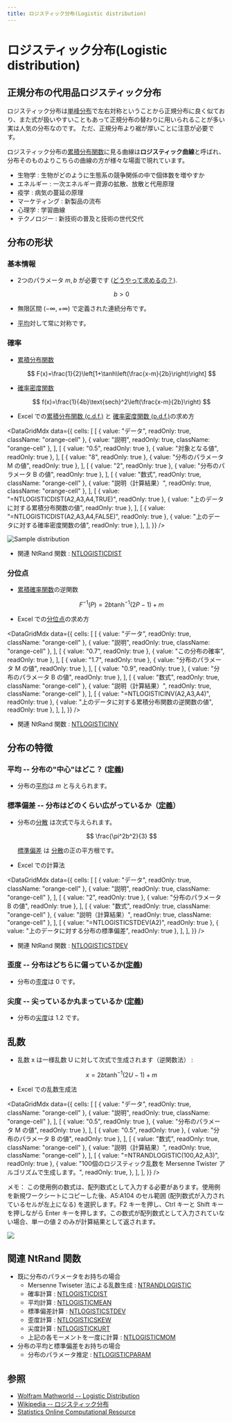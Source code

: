 ```yaml
---
title: ロジスティック分布(Logistic distribution)
---
```



# ロジスティック分布(Logistic distribution)

## 正規分布の代用品ロジスティック分布

ロジスティック分布は[単峰分布](/docs/glossary#unimodal)で左右対称ということから正規分布に良く似ており、また式が扱いやすいこともあって正規分布の替わりに用いられることが多い実は人気の分布なのです。 ただ、正規分布より裾が厚いことに注意が必要です。

ロジスティック分布の[累積分布関数](/docs/glossary#cumulative-distribution-function)に見る曲線は**ロジスティック曲線**と呼ばれ、分布そのものよりこちらの曲線の方が様々な場面で現れています。

- 生物学 : 生物がどのように生態系の競争関係の中で個体数を増やすか
- エネルギー : 一次エネルギー資源の拡散、放散と代用原理
- 疫学 : 病気の蔓延の原理
- マーケティング : 新製品の流布
- 心理学 : 学習曲線
- テクノロジー : 新技術の普及と技術の世代交代

## 分布の形状

### 基本情報

- 2つのパラメータ $m, b$ が必要です ([どうやって求めるの？](../03-function-reference/02-distribution-functions/060-ntlogisticparam.mdx)).

  $$
  b>0
  $$

- 無限区間 $(-\infty,+\infty)$ で定義された連続分布です。
- [平均](/docs/glossary#central-moment)対して常に対称です。

### 確率

- [累積分布関数](/docs/glossary#cumulative-distribution-function)

  $$
  F(x)=\frac{1}{2}\left[1+\tanh\left(\frac{x-m}{2b}\right)\right]
  $$

- [確率密度関数](/docs/glossary#probability-density-function)

  $$
  f(x)=\frac{1}{4b}\text{sech}^2\left(\frac{x-m}{2b}\right)
  $$

- Excel での[累積分布関数 (c.d.f.)](/docs/glossary#cumulative-distribution-function) と [確率密度関数 (p.d.f.)](/docs/glossary#probability-density-function)の求め方

<DataGridMdx
  data={{
    cells: [
      [
        { value: "データ", readOnly: true, className: "orange-cell" },
        { value: "説明", readOnly: true, className: "orange-cell" },
      ],
      [
        { value: "0.5", readOnly: true },
        { value: "対象となる値", readOnly: true },
      ],
      [
        { value: "8", readOnly: true },
        { value: "分布のパラメータ M の値", readOnly: true },
      ],
      [
        { value: "2", readOnly: true },
        { value: "分布のパラメータ B の値", readOnly: true },
      ],
      [
        { value: "数式", readOnly: true, className: "orange-cell" },
        { value: "説明（計算結果）", readOnly: true, className: "orange-cell" },
      ],
      [
        { value: "=NTLOGISTICDIST(A2,A3,A4,TRUE)", readOnly: true },
        { value: "上のデータに対する累積分布関数の値", readOnly: true },
      ],
      [
        { value: "=NTLOGISTICDIST(A2,A3,A4,FALSE)", readOnly: true },
        { value: "上のデータに対する確率密度関数の値", readOnly: true },
      ],
    ],
  }}
/>

![Sample distribution](./../assets/functions/plot/plotLogistic.jpg)

- 関連 NtRand 関数 : [NTLOGISTICDIST](../03-function-reference/02-distribution-functions/055-ntlogisticdist.mdx)

### 分位点

- [累積確率関数](/docs/glossary#cumulative-distribution-function)の逆関数

  $$
  F^{-1}(P)=2b\tanh^{-1}(2P-1)+m
  $$

- Excel での[分位点](/docs/glossary#quantile)の求め方

<DataGridMdx
  data={{
    cells: [
      [
        { value: "データ", readOnly: true, className: "orange-cell" },
        { value: "説明", readOnly: true, className: "orange-cell" },
      ],
      [
        { value: "0.7", readOnly: true },
        { value: "この分布の確率", readOnly: true },
      ],
      [
        { value: "1.7", readOnly: true },
        { value: "分布のパラメータ M の値", readOnly: true },
      ],
      [
        { value: "0.9", readOnly: true },
        { value: "分布のパラメータ B の値", readOnly: true },
      ],
      [
        { value: "数式", readOnly: true, className: "orange-cell" },
        { value: "説明（計算結果）", readOnly: true, className: "orange-cell" },
      ],
      [
        { value: "=NTLOGISTICINV(A2,A3,A4)", readOnly: true },
        { value: "上のデータに対する累積分布関数の逆関数の値", readOnly: true },
      ],
    ],
  }}
/>

- 関連 NtRand 関数 : [NTLOGISTICINV](../03-function-reference/02-distribution-functions/056-ntlogisticinv.mdx)

## 分布の特徴

### 平均 -- 分布の"中心"はどこ？ ([定義](/docs/glossary#central-moment))

- 分布の[平均](/docs/glossary#central-moment)は $m$ と与えられます。

### 標準偏差 -- 分布はどのくらい広がっているか（[定義](/docs/glossary#standard-deviation)）

- 分布の[分散](/docs/glossary#variance) は次式で与えられます。

  $$
  \frac{\pi^2b^2}{3}
  $$

  [標準偏差](/docs/glossary#standard-deviation) は [分散](/docs/glossary#variance)の正の平方根です。

- Excel での計算法

<DataGridMdx
  data={{
    cells: [
      [
        { value: "データ", readOnly: true, className: "orange-cell" },
        { value: "説明", readOnly: true, className: "orange-cell" },
      ],
      [
        { value: "2", readOnly: true },
        { value: "分布のパラメータ B の値", readOnly: true },
      ],
      [
        { value: "数式", readOnly: true, className: "orange-cell" },
        { value: "説明（計算結果）", readOnly: true, className: "orange-cell" },
      ],
      [
        { value: "=NTLOGISTICSTDEV(A2)", readOnly: true },
        { value: "上のデータに対する分布の標準偏差", readOnly: true },
      ],
    ],
  }}
/>

- 関連 NtRand 関数 : [NTLOGISTICSTDEV](../03-function-reference/02-distribution-functions/062-ntlogisticstdev.mdx)

### 歪度 -- 分布はどちらに偏っているか([定義](/docs/glossary#skewness))

- 分布の[歪度](/docs/glossary#skewness)は $0$ です。

### 尖度 -- 尖っているか丸まっているか ([定義](/docs/glossary#kurtosis))

- 分布の[尖度](/docs/glossary#kurtosis)は $1.2$ です。

## 乱数

- 乱数 x は一様乱数 U に対して次式で生成されます（逆関数法） :

  $$
  x=2b\tanh^{-1}(2U-1)+m
  $$

- Excel での乱数生成法

<DataGridMdx
  data={{
    cells: [
      [
        { value: "データ", readOnly: true, className: "orange-cell" },
        { value: "説明", readOnly: true, className: "orange-cell" },
      ],
      [
        { value: "0.5", readOnly: true },
        { value: "分布のパラメータ M の値", readOnly: true },
      ],
      [
        { value: "0.5", readOnly: true },
        { value: "分布のパラメータ B の値", readOnly: true },
      ],
      [
        { value: "数式", readOnly: true, className: "orange-cell" },
        { value: "説明（計算結果）", readOnly: true, className: "orange-cell" },
      ],
      [
        { value: "=NTRANDLOGISTIC(100,A2,A3)", readOnly: true },
        {
          value:
            "100個のロジスティック乱数を Mersenne Twister アルゴリズムで生成します。",
          readOnly: true,
        },
      ],
    ],
  }}
/>

メモ： この使用例の数式は、配列数式として入力する必要があります。使用例を新規ワークシートにコピーした後、A5:A104 のセル範囲 (配列数式が入力されているセルが左上になる) を選択します。F2 キーを押し、Ctrl キーと Shift キーを押しながら Enter キーを押します。この数式が配列数式として入力されていない場合、単一の値 2 のみが計算結果として返されます。

![](./../assets/functions/histogram/histogramLogistic.jpg)

## 関連 NtRand 関数

- 既に分布のパラメータをお持ちの場合
  - Mersenne Twiseter 法による乱数生成 : [NTRANDLOGISTIC](../03-function-reference/01-random-numbers/01-single-series/09-ntrandlogistic.mdx)
  - 確率計算 : [NTLOGISTICDIST](../03-function-reference/02-distribution-functions/055-ntlogisticdist.mdx)
  - 平均計算 : [NTLOGISTICMEAN](../03-function-reference/02-distribution-functions/058-ntlogisticmean.mdx)
  - 標準偏差計算 : [NTLOGISTICSTDEV](../03-function-reference/02-distribution-functions/061-ntlogisticskew.mdx)
  - 歪度計算 : [NTLOGISTICSKEW](../03-function-reference/02-distribution-functions/061-ntlogisticskew.mdx)
  - 尖度計算 : [NTLOGISTICKURT](../03-function-reference/02-distribution-functions/057-ntlogistickurt.mdx)
  - 上記の各モーメントを一度に計算 : [NTLOGISTICMOM](../03-function-reference/02-distribution-functions/059-ntlogisticmom.mdx)
- 分布の平均と標準偏差をお持ちの場合
  - 分布のパラメータ推定 : [NTLOGISTICPARAM](../03-function-reference/02-distribution-functions/060-ntlogisticparam.mdx)

## 参照

- [Wolfram Mathworld -- Logistic Distribution](http://mathworld.wolfram.com/LogisticDistribution.html)
- [Wikipedia -- ロジスティック分布](http://en.wikipedia.org/wiki/Logistic_distribution)
- [Statistics Online Computational Resource](http://www.socr.ucla.edu/htmls/SOCR_Distributions.html)
